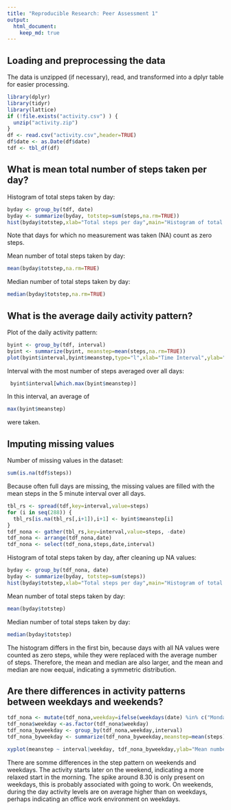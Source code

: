 ```yaml
---
title: "Reproducible Research: Peer Assessment 1"
output: 
  html_document:
    keep_md: true
---
```


## Loading and preprocessing the data

The data is unzipped (if necessary), read, and transformed into a dplyr table for easier processing. 
```r
library(dplyr)
library(tidyr)
library(lattice)
if (!file.exists("activity.csv") ) {
  unzip("activity.zip")
}
df <- read.csv("activity.csv",header=TRUE)
df$date <- as.Date(df$date)
tdf <- tbl_df(df)
```

## What is mean total number of steps taken per day?

Histogram of total steps taken by day:
```r
byday <- group_by(tdf, date)
byday <- summarize(byday, totstep=sum(steps,na.rm=TRUE))
hist(byday$totstep,xlab="Total steps per day",main="Histogram of total steps taken per day")
```

Note that days for which no measurement was taken (NA) count as zero steps.  

Mean number of total steps taken by day:
```r
mean(byday$totstep,na.rm=TRUE)
```

Median number of total steps taken by day:
```r
median(byday$totstep,na.rm=TRUE)
```

## What is the average daily activity pattern?

Plot of the daily activity pattern:
```r
byint <- group_by(tdf, interval)
byint <- summarize(byint, meanstep=mean(steps,na.rm=TRUE))
plot(byint$interval,byint$meanstep,type="l",xlab="Time Interval",ylab="Average number of steps",main="Daily activity pattern")
```

Interval with the most number of steps averaged over all days:
```r
 byint$interval[which.max(byint$meanstep)]
```
In this interval, an average of
```r
max(byint$meanstep)
```
were taken. 

## Imputing missing values

Number of missing values in the dataset:
```r
sum(is.na(tdf$steps))
```

Because often full days are missing, the missing values are filled with the mean steps in the 5 minute interval over all days.

```r
tbl_rs <- spread(tdf,key=interval,value=steps)
for (i in seq(288)) {
  tbl_rs[is.na(tbl_rs[,i+1]),i+1] <- byint$meanstep[i]
}
tdf_nona <- gather(tbl_rs,key=interval,value=steps, -date)
tdf_nona <- arrange(tdf_nona,date)
tdf_nona <- select(tdf_nona,steps,date,interval)
```

Histogram of total steps taken by day, after cleaning up NA values:

```r
byday <- group_by(tdf_nona, date)
byday <- summarize(byday, totstep=sum(steps))
hist(byday$totstep,xlab="Total steps per day",main="Histogram of total steps taken per day")
```

Mean number of total steps taken by day:
```r
mean(byday$totstep)
```

Median number of total steps taken by day:
```r
median(byday$totstep)
```

The histogram differs in the first bin, because days with all NA values were counted as zero steps, while they were replaced with the average number of steps. Therefore, the mean and median are also larger, and the mean and median are now eequal, indicating a symmetric distribution.  

## Are there differences in activity patterns between weekdays and weekends?

```r
tdf_nona <- mutate(tdf_nona,weekday=ifelse(weekdays(date) %in% c("Monday","Tuesday","Wednesday","Thursday","Friday"),"Weekday","Weekend"))
tdf_nona$weekday <-as.factor(tdf_nona$weekday)
tdf_nona_byweekday <- group_by(tdf_nona,weekday,interval)
tdf_nona_byweekday <- summarize(tdf_nona_byweekday,meanstep=mean(steps))

xyplot(meanstep ~ interval|weekday, tdf_nona_byweekday,ylab="Mean number of steps",type="l")
```

There are somme differences in the step pattern on weekends and weekdays. The activity starts later on the weekend, indicating a more relaxed start in the morning. The spike around 8.30 is only present on weekdays, this is probably associated with going to work. On weekends, during the day activity levels are on average higher than on weekdays, perhaps indicating an office work environment on weekdays. 

